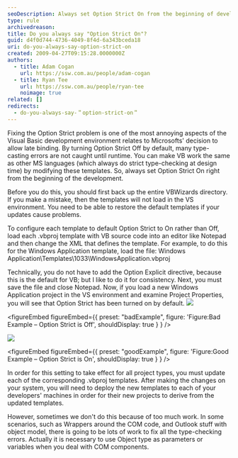 ```yaml
---
seoDescription: Always set Option Strict On from the beginning of development to ensure strict type-checking and prevent runtime errors.
type: rule
archivedreason:
title: Do you always say "Option Strict On"?
guid: d4f0d744-4736-4049-8f4d-6a343bceda18
uri: do-you-always-say-option-strict-on
created: 2009-04-27T09:15:28.0000000Z
authors:
  - title: Adam Cogan
    url: https://ssw.com.au/people/adam-cogan
  - title: Ryan Tee
    url: https://ssw.com.au/people/ryan-tee
    noimage: true
related: []
redirects:
  - do-you-always-say-＂option-strict-on＂
---
```


Fixing the Option Strict problem is one of the most annoying aspects of the Visual Basic development environment relates to Microsofts' decision to allow late binding. By turning Option Strict Off by default, many type-casting errors are not caught until runtime. You can make VB work the same as other MS languages (which always do strict type-checking at design time) by modifying these templates.
So, always set Option Strict On right from the beginning of the development.

Before you do this, you should first back up the entire VBWizards directory. If you make a mistake, then the templates will not load in the VS environment. You need to be able to restore the default templates if your updates cause problems.

To configure each template to default Option Strict to On rather than Off, load each .vbproj template with VB source code into an editor like Notepad and then change the XML that defines the template. For example, to do this for the Windows Application template, load the file: Windows Application\Templates\1033\WindowsApplication.vbproj

Technically, you do not have to add the Option Explicit directive, because this is the default for VB; but I like to do it for consistency. Next, you must save the file and close Notepad. Now, if you load a new Windows Application project in the VS environment and examine Project Properties, you will see that Option Strict has been turned on by default.
![](OptionStrictOff_Newsmall.gif)

<figureEmbed figureEmbed={{
  preset: "badExample",
  figure: 'Figure:Bad Example – Option Strict is Off',
  shouldDisplay: true
} } />

![](OptionStrictOn_Newsmall.gif)

<figureEmbed figureEmbed={{
  preset: "goodExample",
  figure: 'Figure:Good Example – Option Strict is On',
  shouldDisplay: true
} } />


In order for this setting to take effect for all project types, you must update each of the corresponding .vbproj templates. After making the changes on your system, you will need to deploy the new templates to each of your developers' machines in order for their new projects to derive from the updated templates.

However, sometimes we don't do this because of too much work. In some scenarios, such as Wrappers around the COM code, and Outlook stuff with object model, there is going to be lots of work to fix all the type-checking errors. Actually it is necessary to use Object type as parameters or variables when you deal with COM components.